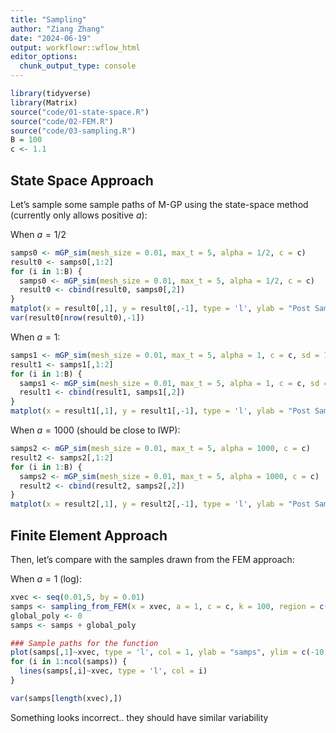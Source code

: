 ```yaml
---
title: "Sampling"
author: "Ziang Zhang"
date: "2024-06-19"
output: workflowr::wflow_html
editor_options:
  chunk_output_type: console
---
```


```r
library(tidyverse)
library(Matrix)
source("code/01-state-space.R")
source("code/02-FEM.R")
source("code/03-sampling.R")
B = 100
c <- 1.1
```

## State Space Approach

Let's sample some sample paths of M-GP using the state-space method (currently only allows positive $a$):


When $a = 1/2$
```r
samps0 <- mGP_sim(mesh_size = 0.01, max_t = 5, alpha = 1/2, c = c)
result0 <- samps0[,1:2]
for (i in 1:B) {
  samps0 <- mGP_sim(mesh_size = 0.01, max_t = 5, alpha = 1/2, c = c)
  result0 <- cbind(result0, samps0[,2])
}
matplot(x = result0[,1], y = result0[,-1], type = 'l', ylab = "Post Samp", xlab = "x", main = "alpha = 1/2", ylim = c(-10,10))
var(result0[nrow(result0),-1])
```

When $a = 1$:
```r
samps1 <- mGP_sim(mesh_size = 0.01, max_t = 5, alpha = 1, c = c, sd = 1)
result1 <- samps1[,1:2]
for (i in 1:B) {
  samps1 <- mGP_sim(mesh_size = 0.01, max_t = 5, alpha = 1, c = c, sd = 1)
  result1 <- cbind(result1, samps1[,2])
}
matplot(x = result1[,1], y = result1[,-1], type = 'l', ylab = "Post Samp", xlab = "x", main = "alpha = 1", ylim = c(-10,10))
```


When $a = 1000$ (should be close to IWP):
```r
samps2 <- mGP_sim(mesh_size = 0.01, max_t = 5, alpha = 1000, c = c)
result2 <- samps2[,1:2]
for (i in 1:B) {
  samps2 <- mGP_sim(mesh_size = 0.01, max_t = 5, alpha = 1000, c = c)
  result2 <- cbind(result2, samps2[,2])
}
matplot(x = result2[,1], y = result2[,-1], type = 'l', ylab = "Post Samp", xlab = "x", main = "alpha = 100", ylim = c(-10,10))
```



## Finite Element Approach

Then, let's compare with the samples drawn from the FEM approach:

When $a = 1$ (log):
```r
xvec <- seq(0.01,5, by = 0.01)
samps <- sampling_from_FEM(x = xvec, a = 1, c = c, k = 100, region = c(0,5), n = B)
global_poly <- 0
samps <- samps + global_poly

### Sample paths for the function
plot(samps[,1]~xvec, type = 'l', col = 1, ylab = "samps", ylim = c(-10,10))
for (i in 1:ncol(samps)) {
  lines(samps[,i]~xvec, type = 'l', col = i)
}

var(samps[length(xvec),])
```


Something looks incorrect.. they should have similar variability

